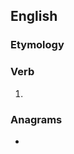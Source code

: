 ==English==

===Etymology===
{{suffix|en|please|est}}

===Verb===
{{head|en|verb form}}

# {{en-archaic second-person singular of|please}}

===Anagrams===
* {{anagrams|en|a=aeelpsst|pasteles|peatless|tapeless}}